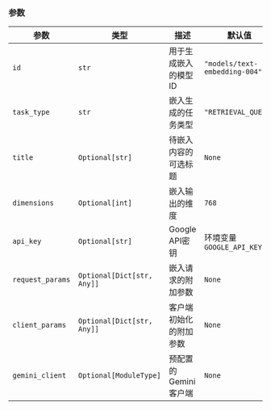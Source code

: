 ### 参数

| 参数 | 类型 | 描述 | 默认值 |
|-----------|------|-------------|---------|
| `id` | `str` | 用于生成嵌入的模型ID | `"models/text-embedding-004"` |
| `task_type` | `str` | 嵌入生成的任务类型 | `"RETRIEVAL_QUERY"` |
| `title` | `Optional[str]` | 待嵌入内容的可选标题 | `None` |
| `dimensions` | `Optional[int]` | 嵌入输出的维度 | `768` |
| `api_key` | `Optional[str]` | Google API密钥 | 环境变量 `GOOGLE_API_KEY` |
| `request_params` | `Optional[Dict[str, Any]]` | 嵌入请求的附加参数 | `None` |
| `client_params` | `Optional[Dict[str, Any]]` | 客户端初始化的附加参数 | `None` |
| `gemini_client` | `Optional[ModuleType]` | 预配置的Gemini客户端 | `None` |